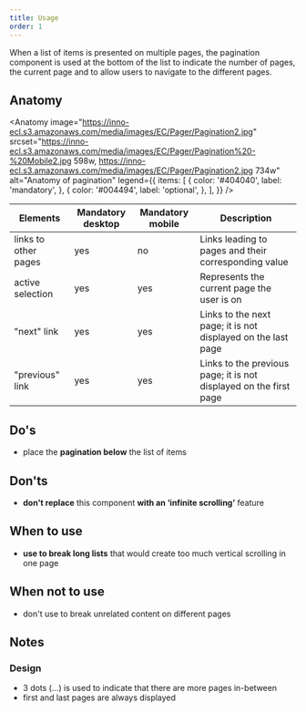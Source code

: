 ```yaml
---
title: Usage
order: 1
---
```



<Paragraph size="lead">
  When a list of items is presented on multiple pages, the pagination component
  is used at the bottom of the list to indicate the number of pages, the current
  page and to allow users to navigate to the different pages.
</Paragraph>

## Anatomy

<Anatomy
  image="https://inno-ecl.s3.amazonaws.com/media/images/EC/Pager/Pagination2.jpg"
  srcset="https://inno-ecl.s3.amazonaws.com/media/images/EC/Pager/Pagination%20-%20Mobile2.jpg 598w, https://inno-ecl.s3.amazonaws.com/media/images/EC/Pager/Pagination2.jpg 734w"
  alt="Anatomy of pagination"
  legend={{
    items: [
      {
        color: '#404040',
        label: 'mandatory',
      },
      {
        color: '#004494',
        label: 'optional',
      },
    ],
  }}
/>

| Elements             | Mandatory desktop | Mandatory mobile | Description                                                       |
| -------------------- | ----------------- | ---------------- | ----------------------------------------------------------------- |
| links to other pages | yes               | no               | Links leading to pages and their corresponding value              |
| active selection     | yes               | yes              | Represents the current page the user is on                        |
| "next" link          | yes               | yes              | Links to the next page; it is not displayed on the last page      |
| "previous" link      | yes               | yes              | Links to the previous page; it is not displayed on the first page |

## Do's

- place the **pagination below** the list of items

## Don'ts

- **don't replace** this component **with an ‘infinite scrolling’** feature

## When to use

- **use to break long lists** that would create too much vertical scrolling in one page

## When not to use

- don't use to break unrelated content on different pages

## Notes

### Design

- 3 dots (…) is used to indicate that there are more pages in-between
- first and last pages are always displayed
